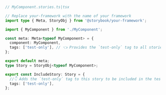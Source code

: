 ```ts
// MyComponent.stories.ts|tsx

// Replace your-framework with the name of your framework
import type { Meta, StoryObj } from '@storybook/your-framework';

import { MyComponent } from './MyComponent';

const meta: Meta<typeof MyComponent> = {
  component: MyComponent,
  tags: ['test-only'], // 👈 Provides the `test-only` tag to all stories in this file
};

export default meta;
type Story = StoryObj<typeof MyComponent>;

export const IncludeStory: Story = {
  //👇 Adds the `test-only` tag to this story to be included in the tests when enabled in the test-runner configuration
  tags: ['test-only'],
};
```
